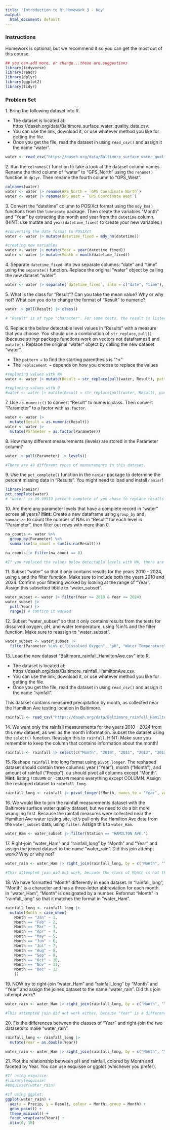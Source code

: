 ```yaml
---
title: 'Introduction to R: Homework 3 - Key'
output:
  html_document: default
---
```


### **Instructions**



Homework is optional, but we recommend it so you can get the most out of this course.

```r
## you can add more, or change...these are suggestions
library(tidyverse)
library(readr)
library(dplyr)
library(ggplot2)
library(tidyr)
```


### **Problem Set**

1\. Bring the following dataset into R. 

-  The dataset is located at: https://daseh.org/data/Baltimore_surface_water_quality_data.csv. 
-  You can use the link, download it, or use whatever method you like for getting the file. 
-  Once you get the file, read the dataset in using `read_csv()` and assign it the name "water".

```r
water <- read_csv("https://daseh.org/data/Baltimore_surface_water_quality_data.csv")
```


2\. Run the `colnames()` function to take a look at the dataset column names. Rename the third column of "water" to "GPS_North" using the `rename()` function in `dplyr`. Then rename the fourth column to "GPS_West".  

```r
colnames(water)
water <- water |> rename(GPS_North = `GPS Coordinate North`)
water <- water |> rename(GPS_West = `GPS Coordinate West`)
```


3\. Convert the "datetime" column to POSIXct format using the `mdy_hm()` functions from the `lubridate` package. Then create the variables "Month" and "Year" by extracting the month and year from the `datetime` column. (HINT: use mutate and `year(datetime_fixed)` to create your new variables.)


```r
#converting the date format to POSIXct
water <- water |> mutate(datetime_fixed = mdy_hm(datetime))

#creating new variables
water <- water |> mutate(Year = year(datetime_fixed))
water <- water |> mutate(Month = month(datetime_fixed))

```

4\. Separate `datetime_fixed` into two separate columns: "date" and "time" using the `separate()` function. Replace the original "water" object by calling the new dataset "water".

```r
water <- water |> separate(`datetime_fixed`, into = c("date", "time"), sep = " ")
```

5\. What is the class for "Result"? Can you take the mean value? Why or why not? What can you do to change the format of "Result" to numeric? 

```r
water |> pull(Result) |> class()

# "Result" is of type "character". For some tests, the result is listed as below the detectable level, using a ">". R can only interpret this symbol as a character. In order to change "Result" to numeric, we need to change the values of the results that are below detectable levels. Some options are to change these to 0 or to NA. You can also change them on a case-by-case basis to a number just slightly smaller than the detectable level (for example, if the level is 3 ug, anything below this could be coded as 2.9 ug). Use your best judgment on how to recode these values.

```

6\. Replace the below detectable level values in "Results" with a measure that you choose. You should use a combination of `str_replace`,  `pull()` (because stringr package functions work on vectors not dataframes!) and `mutate()`. Replace the original "water" object by calling the new dataset "water".

-  The `pattern =` to find the starting parenthesis is "^<"
-  The `replacement =` depends on how you choose to replace the values

```r
#replacing values with NA
water <- water |> mutate(Result = str_replace(pull(water, Result), pattern = "^<", replacement = NA_character_))

#replacing values with 0
#water <- water |> mutate(Result = str_replace(pull(water, Result), pattern = "^<", replacement = 0))
```

7\. Use `as.numeric()` to convert "Result" to numeric class. Then convert "Parameter" to a factor with `as.factor`.

```r
water <- water |>
  mutate(Result = as.numeric(Result)) 
water <- water |> 
  mutate(Parameter = as.factor(Parameter))
```

8\. How many different measurements (levels) are stored in the Parameter column?

```r
water |> pull(Parameter) |> levels()

#There are 49 different types of measurements in this dataset.
```

9\. Use the `pct_complete()` function in the `naniar` package to determine the percent missing data in "Results". You might need to load and install `naniar`!

```r
library(naniar)
pct_complete(water)
# "water" is 99.99913 percent complete if you chose to replace results below the detectable limit with 0. The dataset is 99.47796 if you instead chose to replace results below the detectable limit with NA.
```

10\. Are there any parameter levels that have a complete record in "water" across all years? **Hint:** Create a new dataframe using `group_by` and `summarize` to count the number of NAs in "Result" for each level in "Parameter", then filter out rows with more than 0.

```r
na_counts <- water %>%
  group_by(Parameter) %>%
  summarise(na_count = sum(is.na(Result)))

na_counts |> filter(na_count == 0)

#If you replaced the values below detectable levels with NA, there are seven parameter levels (tests) that have no missing data. If you replaced the values below detectable levels with 0, all the parameter levels (tests) have complete data.
```

11\. Subset "water"  so that it only contains results for the years 2010 - 2024, using `&` and the filter function. Make sure to include both the years 2010 and 2024. Confirm your filtering worked by looking at the range of "Year". Assign this subsetted tibble to "water_subset".

```r
water_subset <- water |> filter(Year >= 2010 & Year <= 2024)
water_subset |>
  pull(Year) |>
  range() # confirm it worked
```


12\. Subset "water_subset"  so that it only contains results from the tests for dissolved oxygen, pH, and water temperature, using %in% and the filter function. Make sure to reassign to "water_subset".

```r
water_subset <- water_subset |>
  filter(Parameter %in% c("Dissolved Oxygen", "pH", "Water Temperature"))
```


13\. Load the new dataset "Baltimore_rainfall_HamiltonAve.csv" into R.  

-  The dataset is located at: https://daseh.org/data/Baltimore_rainfall_HamiltonAve.csv. 
-  You can use the link, download it, or use whatever method you like for getting the file. 
-  Once you get the file, read the dataset in using `read_csv()` and assign it the name "rainfall".

This dataset contains measured precipitation by month, as collected near the Hamilton Ave testing location in Baltimore.

```r
rainfall <- read_csv("https://daseh.org/data/Baltimore_rainfall_HamiltonAve.csv")
```

14\. We want only the rainfall measurements for the years 2010 - 2024 from this new dataset, as well as the month information. Subset the dataset using the `select()` function. Reassign this to `rainfall`. HINT: Make sure you remember to keep the column that contains information about the month!

```r
rainfall <- rainfall |> select(c("Month", "2010", "2011", "2012", "2013", "2014", "2015", "2016", "2017", "2018", "2019", "2020", "2021", "2022", "2023", "2024"))
```


15\. Reshape `rainfall` into long format using `pivot.longer`. The reshaped dataset should contain three columns: year ("Year"), month ("Month"), and amount of rainfall ("Precip"). ou should pivot all columns except "Month". **Hint:** listing `!COLUMN` or `-COLUMN` means everything except COLUMN. Assign the reshaped dataset to `rainfall_long`.

```r
rainfall_long <- rainfall |> pivot_longer(!Month, names_to = "Year", values_to = "Precip")
```

16\. We would like to join the rainfall measurements dataset with the Baltimore surface water quality dataset, but we need to do a bit more wrangling first. Because the rainfall measures were collected near the Hamilton Ave water testing site, let's pull only the Hamilton Ave data from the `water_subset` data, using `filter`. Assign this to `water_Ham`.

```r
water_Ham <- water_subset |> filter(Station == "HAMILTON AVE.")
```

17\. Right-join "water_Ham" and "rainfall_long" by "Month" and "Year" and assign the joined dataset to the name "water_rain". Did this join attempt work? Why or why not?

```r
water_rain <- water_Ham |> right_join(rainfall_long, by = c("Month", "Year"))

#This attempted join did not work, because the class of Month is not the same between the two datasets!
```

18\. We have formatted "Month" differently in each dataset. In "rainfall_long", "Month" is a character and has a three-letter abbreviation for each month. In "water_Ham", "Month" is designated by a number. Reformat "Month" in "rainfall_long" so that it matches the format in "water_Ham".

```r
rainfall_long <- rainfall_long |> 
  mutate(Month = case_when(
    Month == "Jan" ~ 1,
    Month == "Feb" ~ 2,
    Month == "Mar" ~ 3,
    Month == "Apr" ~ 4,
    Month == "May" ~ 5,
    Month == "Jun" ~ 6,
    Month == "Jul" ~ 7,
    Month == "Aug" ~ 8,
    Month == "Sep" ~ 9,
    Month == "Oct" ~ 10,
    Month == "Nov" ~ 11,
    Month == "Dec" ~ 12
    ))
```


19\. NOW try to right-join "water_Ham" and "rainfall_long" by "Month" and "Year" and assign the joined dataset to the name "water_rain". Did this join attempt work?

```r
water_rain <- water_Ham |> right_join(rainfall_long, by = c("Month", "Year"))

#This attempted join did not work either, because "Year" is a different format between both datasets too!
```

20\. Fix the differences between the classes of "Year" and right-join the two datasets to make "water_rain".

```r
rainfall_long <- rainfall_long |> 
  mutate(Year = as.double(Year))

water_rain <- water_Ham |> right_join(rainfall_long, by = c("Month", "Year"))
```


21\. Plot the relationship between pH and rainfall, colored by Month and faceted by Year. You can use esquisse or ggplot (whichever you prefer).

```r

#If using esquisse:
#library(esquisse)
#esquisser(water_rain)

#If using ggplot:
ggplot(water_rain) +
  aes(x = Precip, y = Result, colour = Month, group = Month) +
  geom_point() +
  theme_minimal() +
  facet_wrap(vars(Year)) +
  xlim(0, 10)

```
